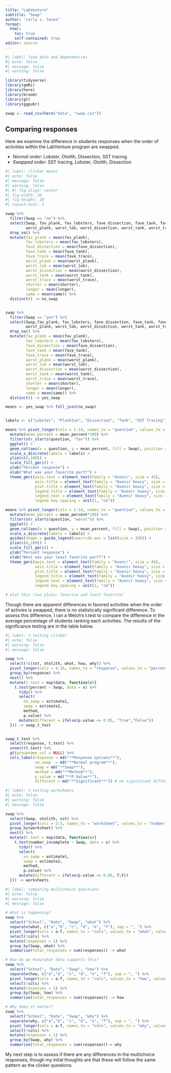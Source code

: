 ```yaml
---
title: "LabVenture"
subtitle: "Swap"
author: "carly s. lovas"
format: 
  html:
    toc: true
    self-contained: true
editor: source
---
```


```r
#| label: load data and dependencies
#| echo: false
#| message: false
#| warning: false

library(tidyverse)
library(gmRi)
library(here)
library(broom)
library(gt)
library(ggpubr)

swap <- read_csv(here("data", "swap.csv"))

```

## Comparing responses
Here we examine the difference in students responses when the order of activities within the LabVenture program are swapped.

-   *Normal order*: Lobster, Otolith, Dissection, SST tracing
-   *Swapped order*: SST tracing, Lobster, Otolith, Dissection 

```r
#| label: clicker means
#| echo: false
#| message: false
#| warning: false
#| #| fig-align: center
#| fig-width: 20
#| fig-height: 20
#| layout-ncol: 2

swap %>%
  filter(Swap == "no") %>% 
  select(Swap, fav_plank, fav_lobsters, fave_dissection, fave_tank, fave_trace,
         worst_plank, worst_lob, worst_dissection, worst_tank, worst_trace, shorter, longer, same) %>%
  drop_na() %>% 
  mutate(fav_plank = mean(fav_plank),
         fav_lobsters = mean(fav_lobsters),
         fave_dissection = mean(fave_dissection),
         fave_tank = mean(fave_tank),
         fave_trace = mean(fave_trace),
         worst_plank = mean(worst_plank),
         worst_lob = mean(worst_lob),
         worst_dissection = mean(worst_dissection),
         worst_tank = mean(worst_tank),
         worst_trace = mean(worst_trace),
         shorter = mean(shorter),
         longer = mean(longer),
         same = mean(same)) %>% 
  distinct() -> no_swap


swap %>%
  filter(Swap == "yes") %>% 
  select(Swap,fav_plank, fav_lobsters, fave_dissection, fave_tank, fave_trace,
         worst_plank, worst_lob, worst_dissection, worst_tank, worst_trace, shorter, longer, same) %>%
  drop_na() %>% 
  mutate(fav_plank = mean(fav_plank),
         fav_lobsters = mean(fav_lobsters),
         fave_dissection = mean(fave_dissection),
         fave_tank = mean(fave_tank),
         fave_trace = mean(fave_trace),
         worst_plank = mean(worst_plank),
         worst_lob = mean(worst_lob),
         worst_dissection = mean(worst_dissection),
         worst_tank = mean(worst_tank),
         worst_trace = mean(worst_trace),
         shorter = mean(shorter),
         longer = mean(longer),
         same = mean(same)) %>% 
  distinct() -> yes_swap

means <- yes_swap %>% full_join(no_swap)


labels <- c("Lobster", "Plankton", "Dissection", "Tank", "SST Tracing")

means %>% pivot_longer(cols = 2:14, names_to = "question", values_to = "mean_percent") %>% 
  mutate(mean_percent = mean_percent*100) %>% 
  filter(str_starts(question, "fav")) %>%
  ggplot() +
  geom_col(aes(x = question, y = mean_percent, fill = Swap), position = "dodge") +
  scale_x_discrete(labels = labels) +
  ylim(c(0,100)) +
  scale_fill_gmri() +
  ylab("Percent response") +
  xlab("What was your favorite part?") +
  theme_gmri(axis.text = element_text(family = "Avenir", size = 45),
             axis.title = element_text(family = "Avenir heavy", size = 55),
             plot.title = element_text(family = "Avenir heavy", size = 50),
             legend.title = element_text(family = "Avenir heavy", size = 50),
             legend.text = element_text(family = "Avenir heavy", size = 50),
             legend.key.spacing = unit(1, "cm")) 

means %>% pivot_longer(cols = 2:14, names_to = "question", values_to = "mean_percent") %>% 
  mutate(mean_percent = mean_percent*100) %>% 
  filter(str_starts(question, "worst")) %>%
  ggplot() +
  geom_col(aes(x = question, y = mean_percent, fill = Swap), position = "dodge") +
  scale_x_discrete(labels = labels) +
  guides(shape = guide_legend(override.aes = list(size = 20))) +
  ylim(c(0,100)) +
  scale_fill_gmri() +
  ylab("Percent response") +
  xlab("What was your least favorite part?") +
  theme_gmri(axis.text = element_text(family = "Avenir", size = 45),
             axis.title = element_text(family = "Avenir heavy", size = 55),
             plot.title = element_text(family = "Avenir heavy", size = 50),
             legend.title = element_text(family = "Avenir heavy", size = 50),
             legend.text = element_text(family = "Avenir heavy", size = 50),
             legend.key.spacing = unit(1, "cm"))

# plot this (two plots; favortie and least favorite)

```
Though there are apparent differences in favored activities when the order of activies is swapped, there is no statistically significant difference. To assess this difference, I ran a Welch's t.test to compare the difference in the average percentage of students ranking each activities. The results of the significance testing are in the table below.
 
```r
#| label: t-testing clicker
#| echo: false
#| warning: false
#| message: false

swap %>% 
  select(!c(sst, otolith, what, how, why)) %>% 
  pivot_longer(cols = 4:16, names_to = "response", values_to = "percent") %>% 
  group_by(response) %>% 
  nest() %>% 
  mutate(t.test = map(data, function(x){
    t.test(percent ~ Swap, data = x) %>% 
      tidy() %>%
      select( 
        no_swap = estimate1,
        swap = estimate2,
        method,
        p.value) %>%
      mutate(different = ifelse(p.value <= 0.05, "True","False"))
  })) -> swap_t_test


swap_t_test %>% 
  select(response, t.test) %>% 
  unnest(t.test) %>% 
  gt(groupname_col = NULL) %>% 
  cols_label(response = md("**Response options**"),
             no_swap  = md("**Normal program**"),
             swap = md("**Swap**"),
             method = md("**Method**"),
             p.value = md("**P.Value**"),
             different = md("**Significant**")) # no significant difference

```


```r
#| label: t-testing worksheets
#| echo: false
#| warning: false
#| message: false

swap %>% 
  select(Swap, otolith, sst) %>% 
  pivot_longer(cols = 2:3, names_to = "worksheet", values_to = "number_incomplete") %>% 
  group_by(worksheet) %>% 
  nest() %>%
  mutate(t.test = map(data, function(x){
    t.test(number_incomplete ~ Swap, data = x) %>% 
      tidy() %>%
      select( 
        no_swap = estimate1,
        swap = estimate2,
        method,
        p.value) %>%
      mutate(different = ifelse(p.value <= 0.05, T,F))
  })) -> worksheets

```

```r
#| label: comparing multichoice questions
#| echo: false
#| warning: false
#| message: false

# What is happening?
swap %>% 
  select("School", "Date", "Swap", "what") %>% 
  separate(what, c("a","b", "c", "d", "e", "f"), sep = ", ") %>%
  pivot_longer(cols = a:f, names_to = "cols", values_to = "what", values_drop_na = TRUE) %>% 
  select(!cols) %>% 
  mutate(responses = 1) %>% 
  group_by(Swap, what) %>% 
  summarise(total_responses = sum(responses)) -> what

# How do we know/what data supports this?
swap %>% 
  select("School", "Date", "Swap", "how") %>% 
  separate(how, c("a","b", "c", "d", "e", "f"), sep = ", ") %>%
  pivot_longer(cols = a:f, names_to = "cols", values_to = "how", values_drop_na = TRUE) %>% 
  select(!cols) %>%
  mutate(responses = 1) %>% 
  group_by(Swap, how) %>% 
  summarise(total_responses = sum(responses)) -> how

# Why does it matter?
swap %>% 
  select("School", "Date", "Swap", "why") %>% 
  separate(why, c("a","b", "c", "d", "e", "f"), sep = ", ") %>%
  pivot_longer(cols = a:f, names_to = "cols", values_to = "why", values_drop_na = TRUE) %>% 
  select(!cols) %>%
  mutate(responses = 1) %>% 
  group_by(Swap, why) %>% 
  summarise(total_responses = sum(responses))-> why


```

My next step is to assess if there are any differences in the multichoice responses, though my inital thoughts are that these will follow the same pattern as the clicker questions. 